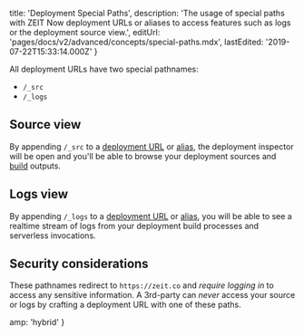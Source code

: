 
  title: 'Deployment Special Paths',
  description:
    'The usage of special paths with ZEIT Now deployment URLs or aliases to access features such as logs or the deployment source view.',
  editUrl: 'pages/docs/v2/advanced/concepts/special-paths.mdx',
  lastEdited: '2019-07-22T15:33:14.000Z'
}

All deployment URLs have two special pathnames:

- `/_src`
- `/_logs`

## Source view

By appending `/_src` to a [deployment URL](/docs/v2/deployments/concepts/urls) or [alias](/docs/v2/custom-domains#deploying-with-your-domain), the deployment inspector will be open and you'll be able to browse your deployment sources and [build](/docs/v2/deployments/builds) outputs.

## Logs view

By appending `/_logs` to a [deployment URL](/docs/v2/deployments/concepts/urls) or [alias](/docs/v2/custom-domains#deploying-with-your-domain), you will be able to see a realtime stream of logs from your deployment build processes and serverless invocations.

## Security considerations

These pathnames redirect to `https://zeit.co` and _require logging in_ to access any sensitive information. A 3rd-party can _never_ access your source or logs by crafting a deployment URL with one of these paths.


  amp: 'hybrid'
}
